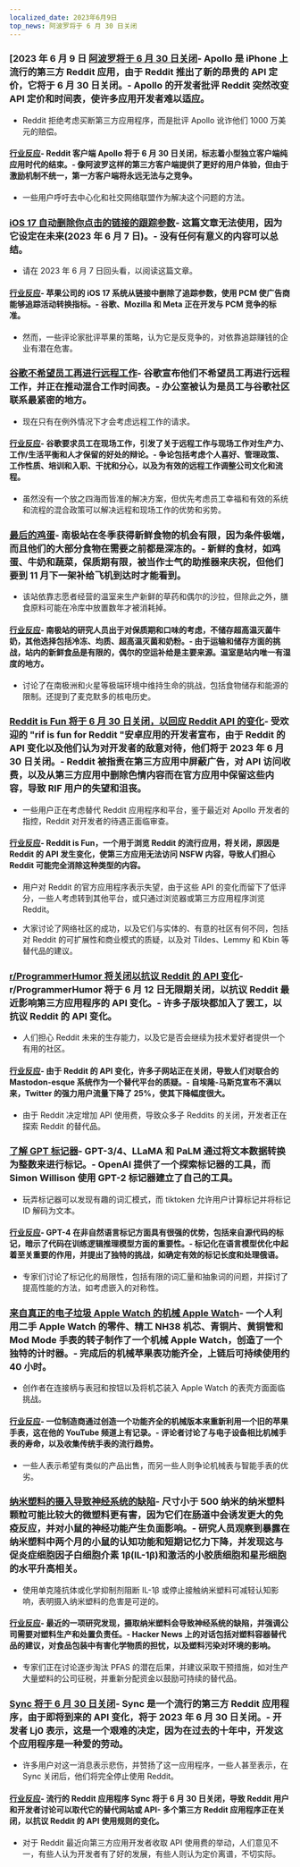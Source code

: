 ```yaml
---
localized_date: 2023年6月9日
top_news: 阿波罗将于 6 月 30 日关闭
---
```




<CallToAction />

<Steps>

### [2023 年 6 月 9 日 [阿波罗将于 6 月 30 日关闭](https://old.reddit.com/r/apolloapp/comments/144f6xm/apollo_will_close_down_on_june_30th_reddits/)- Apollo 是 iPhone 上流行的第三方 Reddit 应用，由于 Reddit 推出了新的昂贵的 API 定价，它将于 6 月 30 日关闭。- Apollo 的开发者批评 Reddit 突然改变 API 定价和时间表，使许多应用开发者难以适应。

- Reddit 拒绝考虑买断第三方应用程序，而是批评 Apollo 讹诈他们 1000 万美元的赔偿。

#### [行业反应](http://news.ycombinator.com/item?id=36245435)- Reddit 客户端 Apollo 将于 6 月 30 日关闭，标志着小型独立客户端纯应用时代的结束。- 像阿波罗这样的第三方客户端提供了更好的用户体验，但由于激励机制不统一，第一方客户端将永远无法与之竞争。

- 一些用户呼吁去中心化和社交网络联盟作为解决这个问题的方法。

### [iOS 17 自动删除你点击的链接的跟踪参数](https://9to5mac.com/2023/06/08/ios-17-link-tracking-protection/)- 这篇文章无法使用，因为它设定在未来(2023 年 6 月 7 日)。- 没有任何有意义的内容可以总结。

- 请在 2023 年 6 月 7 日回头看，以阅读这篇文章。

#### [行业反应](http://news.ycombinator.com/item?id=36243955)- 苹果公司的 iOS 17 系统从链接中删除了追踪参数，使用 PCM 使广告商能够追踪活动转换指标。- 谷歌、Mozilla 和 Meta 正在开发与 PCM 竞争的标准。

- 然而，一些评论家批评苹果的策略，认为它是反竞争的，对依靠追踪赚钱的企业有潜在危害。

### [谷歌不希望员工再进行远程工作](https://www.theverge.com/2023/6/7/23753323/google-doesnt-want-employees-working-remotely-anymore)- 谷歌宣布他们不希望员工再进行远程工作，并正在推动混合工作时间表。- 办公室被认为是员工与谷歌社区联系最紧密的地方。

- 现在只有在例外情况下才会考虑远程工作的请求。

#### [行业反应](http://news.ycombinator.com/item?id=36235779)- 谷歌要求员工在现场工作，引发了关于远程工作与现场工作对生产力、工作/生活平衡和人才保留的好处的辩论。- 争论包括考虑个人喜好、管理政策、工作性质、培训和入职、干扰和分心，以及为有效的远程工作调整公司文化和流程。

- 虽然没有一个放之四海而皆准的解决方案，但优先考虑员工幸福和有效的系统和流程的混合政策可以解决远程和现场工作的优势和劣势。

### [最后的鸡蛋](https://brr.fyi/posts/the-last-egg)- 南极站在冬季获得新鲜食物的机会有限，因为条件极端，而且他们的大部分食物在需要之前都是深冻的。- 新鲜的食材，如鸡蛋、牛奶和蔬菜，保质期有限，被当作士气的助推器来庆祝，但他们要到 11 月下一架补给飞机到达时才能看到。

- 该站依靠志愿者经营的温室来生产新鲜的草药和偶尔的沙拉，但除此之外，膳食原料可能在冷库中放置数年才被消耗掉。

#### [行业反应](http://news.ycombinator.com/item?id=36241768)- 南极站的研究人员出于对保质期和口味的考虑，不储存超高温灭菌牛奶，其他选择包括冷冻、均质、超高温灭菌和奶粉。- 由于运输和储存方面的挑战，站内的新鲜食品是有限的，偶尔的空运补给是主要来源。温室是站内唯一有湿度的地方。

- 讨论了在南极洲和火星等极端环境中维持生命的挑战，包括食物储存和能源的限制。还提到了麦克默多的核电历史。

### [Reddit is Fun 将于 6 月 30 日关闭，以回应 Reddit API 的变化](https://old.reddit.com/r/redditisfun/comments/144gmfq/rif_will_shut_down_on_june_30_2023_in_response_to/)- 受欢迎的 "rif is fun for Reddit "安卓应用的开发者宣布，由于 Reddit 的 API 变化以及他们认为对开发者的敌意对待，他们将于 2023 年 6 月 30 日关闭。- Reddit 被指责在第三方应用中屏蔽广告，对 API 访问收费，以及从第三方应用中删除色情内容而在官方应用中保留这些内容，导致 RIF 用户的失望和沮丧。

- 一些用户正在考虑替代 Reddit 应用程序和平台，鉴于最近对 Apollo 开发者的指控，Reddit 对开发者的待遇正面临审查。

#### [行业反应](http://news.ycombinator.com/item?id=36246398)- Reddit is Fun，一个用于浏览 Reddit 的流行应用，将关闭，原因是 Reddit 的 API 发生变化，使第三方应用无法访问 NSFW 内容，导致人们担心 Reddit 可能完全消除这种类型的内容。

- 用户对 Reddit 的官方应用程序表示失望，由于这些 API 的变化而留下了低评分，一些人考虑转到其他平台，或只通过浏览器或第三方应用程序浏览 Reddit。

- 大家讨论了网络社区的成功，以及它们与实体的、有意的社区有何不同，包括对 Reddit 的可扩展性和商业模式的质疑，以及对 Tildes、Lemmy 和 Kbin 等替代品的建议。

### [r/ProgrammerHumor 将关闭以抗议 Reddit 的 API 变化](https://reddit.com/r/ProgrammerHumor/comments/141qwy8/programmer_humor_will_be_shutting_down/)- r/ProgrammerHumor 将于 6 月 12 日无限期关闭，以抗议 Reddit 最近影响第三方应用程序的 API 变化。- 许多子版块都加入了罢工，以抗议 Reddit 的 API 变化。

- 人们担心 Reddit 未来的生存能力，以及它是否会继续为技术爱好者提供一个有用的社区。

#### [行业反应](http://news.ycombinator.com/item?id=36249958)- 由于 Reddit 的 API 变化，许多子网站正在关闭，导致人们对联合的 Mastodon-esque 系统作为一个替代平台的质疑。- 自埃隆-马斯克宣布不满以来，Twitter 的强力用户流量下降了 25%，使其下降幅度很大。

- 由于 Reddit 决定增加 API 使用费，导致众多子 Reddits 的关闭，开发者正在探索 Reddit 的替代品。

### [了解 GPT 标记器](https://simonwillison.net/2023/Jun/8/gpt-tokenizers/)- GPT-3/4、LLaMA 和 PaLM 通过将文本数据转换为整数来进行标记。- OpenAI 提供了一个探索标记器的工具，而 Simon Willison 使用 GPT-2 标记器建立了自己的工具。

- 玩弄标记器可以发现有趣的词汇模式，而 tiktoken 允许用户计算标记并将标记 ID 解码为文本。

#### [行业反应](http://news.ycombinator.com/item?id=36248633)- GPT-4 在非自然语言标记方面具有很强的优势，包括来自源代码的标记，暗示了代码在训练逻辑推理模型方面的重要性。- 标记化在语言模型优化中起着至关重要的作用，并提出了独特的挑战，如确定有效的标记长度和处理俄语。

- 专家们讨论了标记化的局限性，包括有限的词汇量和抽象词的问题，并探讨了提高性能的方法，如考虑嵌入的对称性。

### [来自真正的电子垃圾 Apple Watch 的机械 Apple Watch](https://www.instructables.com/Mechanical-Apple-Watch-From-Real-E-Waste-Apple-Wat/)- 一个人利用二手 Apple Watch 的零件、精工 NH38 机芯、青铜片、黄铜管和 Mod Mode 手表的转子制作了一个机械 Apple Watch，创造了一个独特的计时器。- 完成后的机械苹果表功能齐全，上链后可持续使用约 40 小时。

- 创作者在连接柄与表冠和按钮以及将机芯装入 Apple Watch 的表壳方面面临挑战。

#### [行业反应](http://news.ycombinator.com/item?id=36249671)- 一位制造商通过创造一个功能齐全的机械版本来重新利用一个旧的苹果手表，这在他的 YouTube 频道上有记录。- 评论者讨论了与电子设备相比机械手表的寿命，以及收集传统手表的流行趋势。

- 一些人表示希望有类似的产品出售，而另一些人则争论机械表与智能手表的优劣。

### [纳米塑料的摄入导致神经系统的缺陷](https://www.the-scientist.com/news-opinion/nanoplastic-ingestion-causes-neurological-deficits-71152)- 尺寸小于 500 纳米的纳米塑料颗粒可能比较大的微塑料更有害，因为它们在肠道中会诱发更大的免疫反应，并对小鼠的神经功能产生负面影响。- 研究人员观察到暴露在纳米塑料中两个月的小鼠的认知功能和短期记忆力下降，并发现这与促炎症细胞因子白细胞介素 1β(IL-1β)和激活的小胶质细胞和星形细胞的水平升高相关。

- 使用单克隆抗体或化学抑制剂阻断 IL-1β 或停止接触纳米塑料可减轻认知影响，表明摄入纳米塑料的危害是可逆的。

#### [行业反应](http://news.ycombinator.com/item?id=36240325)- 最近的一项研究发现，摄取纳米塑料会导致神经系统的缺陷，并强调公司需要对塑料生产和处置负责任。- Hacker News 上的对话包括对塑料容器替代品的建议，对食品包装中有害化学物质的担忧，以及塑料污染对环境的影响。

- 专家们正在讨论逐步淘汰 PFAS 的潜在后果，并建议采取干预措施，如对生产大量塑料的公司征税，并重新分配资金以鼓励可持续的替代品。

### [Sync 将于 6 月 30 日关闭](https://reddit.com/r/redditsync/comments/144jp3w/sync_will_shut_down_on_june_30_2023/)- Sync 是一个流行的第三方 Reddit 应用程序，由于即将到来的 API 变化，将于 2023 年 6 月 30 日关闭。- 开发者 Lj0 表示，这是一个艰难的决定，因为在过去的十年中，开发这个应用程序是一种爱的劳动。

- 许多用户对这一消息表示悲伤，并赞扬了这一应用程序，一些人甚至表示，在 Sync 关闭后，他们将完全停止使用 Reddit。

#### [行业反应](http://news.ycombinator.com/item?id=36248234)- 流行的 Reddit 应用程序 Sync 将于 6 月 30 日关闭，导致 Reddit 用户和开发者讨论可以取代它的替代网站或 API- 多个第三方 Reddit 应用程序正在关闭，以抗议 Reddit 的 API 使用规则的变化。

- 对于 Reddit 最近向第三方应用开发者收取 API 使用费的举动，人们意见不一，有些人认为开发者有了好的发展，有些人则认为定价离谱，不切实际。

</Steps>
